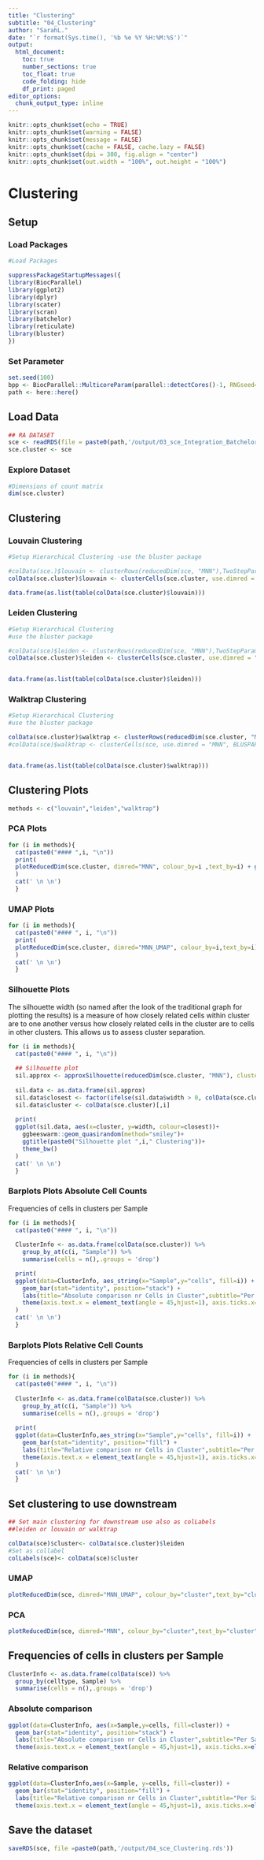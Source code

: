```yaml
---
title: "Clustering"
subtitle: "04_Clustering"
author: "SarahL."
date: "`r format(Sys.time(), '%b %e %Y %H:%M:%S')`"
output: 
  html_document:
    toc: true
    number_sections: true   
    toc_float: true
    code_folding: hide
    df_print: paged
editor_options:
  chunk_output_type: inline
---
```


```r
knitr::opts_chunk$set(echo = TRUE)
knitr::opts_chunk$set(warning = FALSE)
knitr::opts_chunk$set(message = FALSE)
knitr::opts_chunk$set(cache = FALSE, cache.lazy = FALSE)
knitr::opts_chunk$set(dpi = 300, fig.align = "center")
knitr::opts_chunk$set(out.width = "100%", out.height = "100%")
```


# Clustering

## Setup

### Load Packages

```r
#Load Packages

suppressPackageStartupMessages({
library(BiocParallel)
library(ggplot2)
library(dplyr)
library(scater)
library(scran)
library(batchelor)
library(reticulate)
library(bluster)
})

```

### Set Parameter

```r
set.seed(100)
bpp <- BiocParallel::MulticoreParam(parallel::detectCores()-1, RNGseed=100)
path <- here::here()
```


## Load Data

```r
## RA DATASET
sce <- readRDS(file = paste0(path,'/output/03_sce_Integration_Batchelor.rds'))
sce.cluster <- sce
```


### Explore Dataset

```r
#Dimensions of count matrix
dim(sce.cluster)
```

## Clustering

### Louvain Clustering

```r
#Setup Hierarchical Clustering -use the bluster package

#colData(sce.)$louvain <- clusterRows(reducedDim(sce, "MNN"),TwoStepParam(KmeansParam(centers=1000), NNGraphParam(k=5,cluster.fun="louvain")))
colData(sce.cluster)$louvain <- clusterCells(sce.cluster, use.dimred = "MNN", BLUSPARAM = SNNGraphParam(k=15,cluster.fun="louvain",BPPARAM =bpp, cluster.args=list(resolution=0.5)))

data.frame(as.list(table(colData(sce.cluster)$louvain)))

```


### Leiden Clustering

```r
#Setup Hierarchical Clustering
#use the bluster package

#colData(sce)$leiden <- clusterRows(reducedDim(sce, "MNN"),TwoStepParam(KmeansParam(centers=1000 , nstart = 10, iter.max = 100), NNGraphParam(k=15,cluster.fun="leiden",BPPARAM =bpp)))
colData(sce.cluster)$leiden <- clusterCells(sce.cluster, use.dimred = "MNN", BLUSPARAM = SNNGraphParam(k=50,cluster.fun="leiden",BPPARAM =bpp,cluster.args=list(resolution=0.5)))


data.frame(as.list(table(colData(sce.cluster)$leiden)))


```


### Walktrap Clustering

```r
#Setup Hierarchical Clustering
#use the bluster package

colData(sce.cluster)$walktrap <- clusterRows(reducedDim(sce.cluster, "MNN"),TwoStepParam(KmeansParam(centers=10000, nstart = 5, iter.max = 100), NNGraphParam(k=10,cluster.fun="walktrap", BPPARAM=bpp)))
#colData(sce)$walktrap <- clusterCells(sce, use.dimred = "MNN", BLUSPARAM = SNNGraphParam(k=20,cluster.fun="walktrap", BPPARAM=bpp))


data.frame(as.list(table(colData(sce.cluster)$walktrap)))


```


## Clustering Plots

```r
methods <- c("louvain","leiden","walktrap")
```

### PCA Plots   {.tabset}

```r
for (i in methods){
  cat(paste0("#### ",i, "\n"))
  print(
  plotReducedDim(sce.cluster, dimred="MNN", colour_by=i ,text_by=i) + ggtitle(paste0("PCA with ",i," clusters"))
  )
  cat(' \n \n')
  }
```

### UMAP Plots {.tabset}

```r
for (i in methods){
  cat(paste0("#### ", i, "\n"))
  print(
  plotReducedDim(sce.cluster, dimred="MNN_UMAP", colour_by=i,text_by=i) + ggtitle(paste0("UMAP with ",i," clusters"))
  )
  cat(' \n \n')
  }
```

### Silhouette Plots {.tabset}

The silhouette width (so named after the look of the traditional graph for plotting the results) is a measure of how closely related cells within cluster are to one another versus how closely related cells in the cluster are to cells in other clusters. This allows us to assess cluster separation.

```r
for (i in methods){
  cat(paste0("#### ", i, "\n"))
  
  ## Silhouette plot
  sil.approx <- approxSilhouette(reducedDim(sce.cluster, "MNN"), clusters=colData(sce.cluster)[,i])
  
  sil.data <- as.data.frame(sil.approx)
  sil.data$closest <- factor(ifelse(sil.data$width > 0, colData(sce.cluster)[,i], sil.data$other))
  sil.data$cluster <- colData(sce.cluster)[,i]
  
  print(
  ggplot(sil.data, aes(x=cluster, y=width, colour=closest))+
    ggbeeswarm::geom_quasirandom(method="smiley")+
    ggtitle(paste0("Silhouette plot ",i," Clustering"))+
    theme_bw()
  )
  cat(' \n \n')
  }
```

### Barplots Plots Absolute Cell Counts {.tabset}

Frequencies of cells in clusters per Sample

```r
for (i in methods){
  cat(paste0("#### ", i, "\n"))
  
  ClusterInfo <- as.data.frame(colData(sce.cluster)) %>% 
    group_by_at(c(i, "Sample")) %>%
    summarise(cells = n(),.groups = 'drop') 

  print(
  ggplot(data=ClusterInfo, aes_string(x="Sample",y="cells", fill=i)) +
    geom_bar(stat="identity", position="stack") +
    labs(title="Absolute comparison nr Cells in Cluster",subtitle="Per Sample",x="",y="Number of cells")+
    theme(axis.text.x = element_text(angle = 45,hjust=1), axis.ticks.x=element_blank())
  )
  cat(' \n \n')
  }
```

### Barplots Plots Relative Cell Counts {.tabset}

Frequencies of cells in clusters per Sample

```r
for (i in methods){
  cat(paste0("#### ", i, "\n"))
  
  ClusterInfo <- as.data.frame(colData(sce.cluster)) %>% 
    group_by_at(c(i, "Sample")) %>%
    summarise(cells = n(),.groups = 'drop') 
  
  print(
  ggplot(data=ClusterInfo,aes_string(x="Sample",y="cells", fill=i)) +
    geom_bar(stat="identity", position="fill") +
    labs(title="Relative comparison nr Cells in Cluster",subtitle="Per Sample",x="",y="Number of cells")+
    theme(axis.text.x = element_text(angle = 45,hjust=1), axis.ticks.x=element_blank())
  )
  cat(' \n \n')
  }
```

## Set clustering to use downstream {.tabset}

```r
## Set main clustering for downstream use also as colLabels
##leiden or louvain or walktrap

colData(sce)$cluster<- colData(sce.cluster)$leiden
#Set as collabel
colLabels(sce)<- colData(sce)$cluster

```

### UMAP

```r
plotReducedDim(sce, dimred="MNN_UMAP", colour_by="cluster",text_by="cluster") + ggtitle("UMAP with assigned clusters")
```

### PCA

```r
plotReducedDim(sce, dimred="MNN", colour_by="cluster",text_by="cluster") + ggtitle("PCA with assigned clusters")
```


## Frequencies of cells in clusters per Sample {.tabset}

```r
ClusterInfo <- as.data.frame(colData(sce)) %>% 
  group_by(celltype, Sample) %>%
  summarise(cells = n(),.groups = 'drop') 
```

### Absolute comparison

```r

ggplot(data=ClusterInfo, aes(x=Sample,y=cells, fill=cluster)) +
  geom_bar(stat="identity", position="stack") +
  labs(title="Absolute comparison nr Cells in Cluster",subtitle="Per Sample",x="",y="Number of cells")+
  theme(axis.text.x = element_text(angle = 45,hjust=1), axis.ticks.x=element_blank())

```

### Relative comparison

```r

ggplot(data=ClusterInfo,aes(x=Sample, y=cells, fill=cluster)) +
  geom_bar(stat="identity", position="fill") +
  labs(title="Relative comparison nr Cells in Cluster",subtitle="Per Sample",x="",y="Number of cells")+
  theme(axis.text.x = element_text(angle = 45,hjust=1), axis.ticks.x=element_blank())


```


## Save the dataset

```r
saveRDS(sce, file =paste0(path,'/output/04_sce_Clustering.rds'))
```
